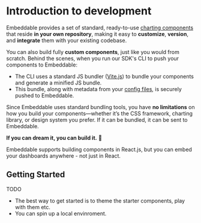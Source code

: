 
# Introduction to development

Embeddable provides a set of standard, ready-to-use [charting components](/dashboards/starter-components) that reside **in your own repository**, making it easy to **customize**, **version**, and **integrate** them with your existing codebase.

You can also build fully **custom components**, just like you would from scratch. Behind the scenes, when you run our SDK's CLI to push your components to Embeddable:

- The CLI uses a standard JS bundler ([Vite.js](https://vitejs.dev/)) to bundle your components and generate a minified JS bundle.  
- This bundle, along with metadata from your [config files](/development/defining-components), is securely pushed to Embeddable.  

Since Embeddable uses standard bundling tools, you have **no limitations** on how you build your components—whether it’s the CSS framework, charting library, or design system you prefer. If it can be bundled, it can be sent to Embeddable.  

**If you can dream it, you can build it.** 🚀

<Callout emoji="💡">
Embeddable supports building components in React.js, but you can embed your dashboards anywhere - not just in React.
</Callout>

## Getting Started

TODO

- The best way to get started is to theme the starter components, play with them etc. 
- You can spin up a local envinroment. 

